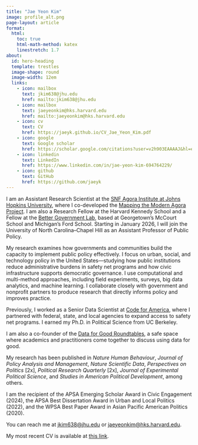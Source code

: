 ```yaml
---
title: "Jae Yeon Kim"
image: profile_alt.png
page-layout: article
format: 
  html:
    toc: true
    html-math-method: katex
    linestretch: 1.7
about:
  id: hero-heading
  template: trestles
  image-shape: round
  image-width: 12em
  links:
    - icon: mailbox
      text: jkim638@jhu.edu
      href: mailto:jkim638@jhu.edu
    - icon: mailbox
      text: jaeyeonkim@hks.harvard.edu
      href: mailto:jaeyeonkim@hks.harvard.edu
    - icon: cv
      text: CV
      href: https://jaeyk.github.io/CV_Jae_Yeon_Kim.pdf
    - icon: google
      text: Google scholar
      href: https://scholar.google.com/citations?user=v2h903EAAAAJ&hl=en
    - icon: linkedin
      text: LinkedIn
      href: https://www.linkedin.com/in/jae-yeon-kim-694764229/
    - icon: github
      text: GitHub
      href: https://github.com/jaeyk
---
```


::: {#hero-heading}

I am an Assistant Research Scientist at the [SNF Agora Institute at Johns Hopkins University](https://snfagora.jhu.edu/), where I co-developed the [Mapping the Modern Agora Project](https://snfagora.jhu.edu/project/mapping-the-modern-agora/). I am also a Research Fellow at the Harvard Kennedy School and a Fellow at the [Better Government Lab](https://www.bettergovernmentlab.org/our-team), based at Georgetown’s McCourt School and Michigan’s Ford School. Starting in January 2026, I will join the University of North Carolina–Chapel Hill as an Assistant Professor of Public Policy.

My research examines how governments and communities build the capacity to implement public policy effectively. I focus on urban, social, and technology policy in the United States—studying how public institutions reduce administrative burdens in safety net programs and how civic infrastructure supports democratic governance. I use computational and multi-method approaches, including field experiments, surveys, big data analytics, and machine learning. I collaborate closely with government and nonprofit partners to produce research that directly informs policy and improves practice.

Previously, I worked as a Senior Data Scientist at [Code for America](https://codeforamerica.org/programs/), where I partnered with federal, state, and local agencies to expand access to safety net programs. I earned my Ph.D. in Political Science from UC Berkeley.

I am also a co-founder of the [Data for Good Roundtables](https://sites.google.com/view/d4g-roundtables?usp=sharing), a safe space where academics and practitioners come together to discuss using data for good.

My research has been published in *Nature Human Behaviour*, *Journal of Policy Analysis and Management*, *Nature Scientific Data*, *Perspectives on Politics* [2x], *Political Research Quarterly* [2x], *Journal of Experimental Political Science*, and *Studies in American Political Development*, among others.

I am the recipient of the APSA Emerging Scholar Award in Civic Engagement (2024), the APSA Best Dissertation Award in Urban and Local Politics (2022), and the WPSA Best Paper Award in Asian Pacific American Politics (2020).

You can reach me at [jkim638@jhu.edu](mailto:jkim638@jhu.edu) or [jaeyeonkim@hks.harvard.edu](mailto:jaeyeonkim@hks.harvard.edu).

My most recent CV is available at [this link](https://jaeyk.github.io/CV_Jae_Yeon_Kim.pdf).

:::
